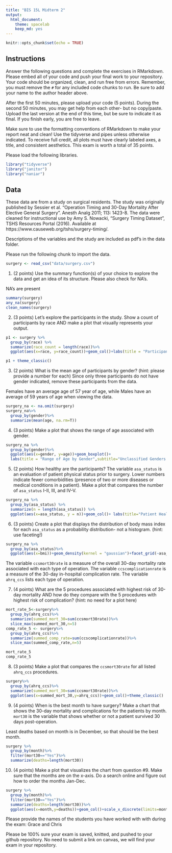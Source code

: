 ```yaml
---
title: "BIS 15L Midterm 2"
output:
  html_document: 
    theme: spacelab
    keep_md: yes
---
```


```r
knitr::opts_chunk$set(echo = TRUE)
```

## Instructions
Answer the following questions and complete the exercises in RMarkdown. Please embed all of your code and push your final work to your repository. Your code should be organized, clean, and run free from errors. Remember, you must remove the `#` for any included code chunks to run. Be sure to add your name to the author header above.  

After the first 50 minutes, please upload your code (5 points). During the second 50 minutes, you may get help from each other- but no copy/paste. Upload the last version at the end of this time, but be sure to indicate it as final. If you finish early, you are free to leave.

Make sure to use the formatting conventions of RMarkdown to make your report neat and clean! Use the tidyverse and pipes unless otherwise indicated. To receive full credit, all plots must have clearly labeled axes, a title, and consistent aesthetics. This exam is worth a total of 35 points. 

Please load the following libraries.
```r
library("tidyverse")
library("janitor")
library("naniar")
```

## Data
These data are from a study on surgical residents. The study was originally published by Sessier et al. “Operation Timing and 30-Day Mortality After Elective General Surgery”. Anesth Analg 2011; 113: 1423-8. The data were cleaned for instructional use by Amy S. Nowacki, “Surgery Timing Dataset”, TSHS Resources Portal (2016). Available at https://www.causeweb.org/tshs/surgery-timing/.

Descriptions of the variables and the study are included as pdf's in the data folder.  

Please run the following chunk to import the data.
```r
surgery <- read_csv("data/surgery.csv")
```

1. (2 points) Use the summary function(s) of your choice to explore the data and get an idea of its structure. Please also check for NA's.

NA's are present

```r
summary(surgery)
any_na(surgery)
clean_names(surgery)
```


2. (3 points) Let's explore the participants in the study. Show a count of participants by race AND make a plot that visually represents your output.

```r
p1 <- surgery %>%
  group_by(race) %>%
  summarize(race_count = length(race))%>%
  ggplot(aes(x=race, y=race_count))+geom_col()+labs(title = "Participant Count", subtitle = "By Race",caption = "Data from a 2011 study on Operation Time and Mortality after", x="Race", y="n Participants")

p1 + theme_classic()
```


3. (2 points) What is the mean age of participants by gender? (hint: please provide a number for each) Since only three participants do not have gender indicated, remove these participants from the data.

Females have an average age of 57 year of age, while Males have an average of 59 years of age when viewing the data.
```r
surgery_na <- na.omit(surgery)
surgery_na%>%
  group_by(gender)%>%
  summarize(mean(age, na.rm=T))
```


4. (3 points) Make a plot that shows the range of age associated with gender.

```r
surgery_na %>%
  group_by(gender)%>%
  ggplot(aes(x=gender, y=age))+geom_boxplot()+
  labs(title = "Range of Age by Gender",subtitle="Unclassified Genders Omitted", caption = "Many outliers are present at the Age=0 of the data", x = "Gender", y="Age")+theme_classic()
```


5. (2 points) How healthy are the participants? The variable `asa_status` is an evaluation of patient physical status prior to surgery. Lower numbers indicate fewer comorbidities (presence of two or more diseases or medical conditions in a patient). Make a plot that compares the number of `asa_status` I-II, III, and IV-V.

```r
surgery_na %>%
  group_by(asa_status) %>%
  summarize(n = length(asa_status)) %>%
  ggplot(aes(x=asa_status, y = n))+geom_col()+ labs(title="Patient Health Prior to Surgery", subtitle = "Via ASA_Status", caption = "Kower numbers of ASA_Status indicate higher health", x = "ASA_Status", y = "n Participants")+theme_classic()
```


6. (3 points) Create a plot that displays the distribution of body mass index for each `asa_status` as a probability distribution- not a histogram. (hint: use faceting!)

```r
surgery_na %>%
  group_by(asa_status)%>%
  ggplot(aes(x=bmi))+geom_density(kernel = "gaussian")+facet_grid(~asa_status)+labs(title="BMI Distribution", subtitle="By ASA_Status", x="Body Mass Index (BMI)", y= "Distribution")+theme_classic()
```


The variable `ccsmort30rate` is a measure of the overall 30-day mortality rate associated with each type of operation. The variable `ccscomplicationrate` is a measure of the 30-day in-hospital complication rate. The variable `ahrq_ccs` lists each type of operation.  

7. (4 points) What are the 5 procedures associated with highest risk of 30-day mortality AND how do they compare with the 5 procedures with highest risk of complication? (hint: no need for a plot here)

```r
mort_rate_5<-surgery%>%
  group_by(ahrq_ccs)%>%
  summarize(summed_mort_30=sum(ccsmort30rate))%>%
  slice_max(summed_mort_30,n=5)
comp_rate_5 <- surgery%>%
  group_by(ahrq_ccs)%>%
  summarize(summed_comp_rate=sum(ccscomplicationrate))%>%
  slice_max(summed_comp_rate,n=5)

mort_rate_5
comp_rate_5
```


8. (3 points) Make a plot that compares the `ccsmort30rate` for all listed `ahrq_ccs` procedures.

```r
surgery%>%
  group_by(ahrq_ccs)%>%
  summarize(summed_mort_30=sum(ccsmort30rate))%>%
  ggplot(aes(x=summed_mort_30,y=ahrq_ccs))+geom_col()+theme_classic()
```


9. (4 points) When is the best month to have surgery? Make a chart that shows the 30-day mortality and complications for the patients by month. `mort30` is the variable that shows whether or not a patient survived 30 days post-operation.


Least deaths based on month is in December, so that should be the best month.
```r
surgery %>%
  group_by(month)%>%
  filter(mort30=="Yes")%>%
  summarize(deaths=length(mort30))
```





10. (4 points) Make a plot that visualizes the chart from question #9. Make sure that the months are on the x-axis. Do a search online and figure out how to order the months Jan-Dec.

```r
surgery %>%
  group_by(month)%>%
  filter(mort30=="Yes")%>%
  summarize(deaths=length(mort30))%>%
  ggplot(aes(x=month,y=deaths))+geom_col()+scale_x_discrete(limits=month.abb)+theme_classic()
```



Please provide the names of the students you have worked with with during the exam:
Grace and Chris


Please be 100% sure your exam is saved, knitted, and pushed to your github repository. No need to submit a link on canvas, we will find your exam in your repository.